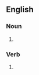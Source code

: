 ==English==

===Noun===
{{head|en|noun form}}

# {{plural of|en|lithograph}}

===Verb===
{{head|en|verb form}}

# {{en-third-person singular of|lithograph}}